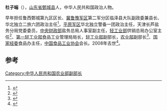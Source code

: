 '''杜子端'''（{{bd|1920年|2月22日||2008年|12月11日}}），[[山东省|山东省]][[鄄城县|鄄城县]]人，中华人民共和国政治人物。

早年担任鲁西鄄城第九区区长、[[冀鲁豫军区|冀鲁豫军区]]第二军分区临泽县大队副政委兼县长、华北独立二旅六团政治主任<ref>{{cite news|title=健康中国大讲台活动工作委员会委员杜子端|url=http://www.china.com.cn/health/zhuanti/jkzghd/txt/2006-10/13/content_7238969.htm|accessdate=2014-04-04|newspaper=中国网|archive-date=2015-09-23|archive-url=https://web.archive.org/web/20150923230837/http://www.china.com.cn/health/zhuanti/jkzghd/txt/2006-10/13/content_7238969.htm|dead-url=no}}</ref>，[[平原军区|平原军区]]华北独立警备一团政治主任，天津长芦盐务分局党委委员，[[中央财政部|中央财政部]]盐务总局人事室副主任，[[轻工业部|轻工业部]]供销总局办公室主任<ref>{{cite news|title=习近平在正定：内外招贤纳士|url=http://www.zijing.org/htmls/shizheng/563407.shtml|accessdate=2014-04-04|newspaper=新華網|archive-url=https://web.archive.org/web/20140407082736/http://www.zijing.org/htmls/shizheng/563407.shtml|archive-date=2014-04-07|dead-url=yes}}</ref>、[[第一轻工业部|第一轻工业部]]食品工业管理局局长，[[轻工业部|轻工业部]]副部长，[[农业部|农业部]]副部长<ref>{{cite news|title=习近平同志在正定 求贤纳士 半夜在小区高喊武宝信|url=http://news.sina.com.cn/o/2014-03-18/072929732329.shtml|accessdate=2014-04-04|newspaper=新浪|archive-date=2019-09-19|archive-url=https://web.archive.org/web/20190919204025/http://news.sina.com.cn/o/2014-03-18/072929732329.shtml|dead-url=no}}</ref>、[[国家经委|国家经委]]食品办主任，[[中国食品工业协会|中国食品工业协会]]会长。2008年去世<ref>{{cite news|title=杜子端同志逝世|url=http://news.xinhuanet.com/newscenter/2008-12/11/content_10488747.htm|accessdate=2014-04-04|newspaper=新華網|archive-date=2014-04-22|archive-url=https://web.archive.org/web/20140422174029/http://news.xinhuanet.com/newscenter/2008-12/11/content_10488747.htm|dead-url=no}}</ref>。

==参考==
{{reflist}}
{{中国政治人物小作品}}
[[Category:中华人民共和国农业部副部长|Category:中华人民共和国农业部副部长]]